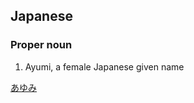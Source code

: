 ==Japanese==
{{ja-kanjitab|愛|結|実}}

===Proper noun===
{{ja-pos|proper|あゆみ}}
# Ayumi, a female Japanese given name

[[Category:Japanese female given names|あゆみ]]